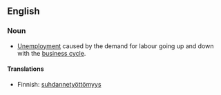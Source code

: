 {{wikipedia}}
==English==

===Noun===
{{en-noun|sg=[[cyclical]] [[unemployment]]|-}}

* [[unemployment|Unemployment]] caused by the demand for labour going up and down with the [[business cycle]].

====Translations====
{{top}}
*Finnish: [[suhdannetyöttömyys]]
{{bottom}}